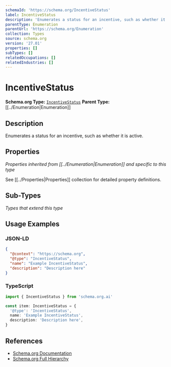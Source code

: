 ```yaml
---
schemaId: 'https://schema.org/IncentiveStatus'
label: IncentiveStatus
description: 'Enumerates a status for an incentive, such as whether it is active.'
parentType: Enumeration
parentUrl: 'https://schema.org/Enumeration'
collection: Types
source: schema.org
version: '27.01'
properties: []
subTypes: []
relatedOccupations: []
relatedIndustries: []
---
```

# IncentiveStatus

**Schema.org Type:** [`IncentiveStatus`](https://schema.org/IncentiveStatus)
**Parent Type:** [[../Enumeration|Enumeration]]

## Description

Enumerates a status for an incentive, such as whether it is active.

## Properties

*Properties inherited from [[../Enumeration|Enumeration]] and specific to this type*

See [[../Properties|Properties]] collection for detailed property definitions.

## Sub-Types

*Types that extend this type*

## Usage Examples

### JSON-LD

```json
{
  "@context": "https://schema.org",
  "@type": "IncentiveStatus",
  "name": "Example IncentiveStatus",
  "description": "Description here"
}
```

### TypeScript

```typescript
import { IncentiveStatus } from 'schema.org.ai'

const item: IncentiveStatus = {
  '@type': 'IncentiveStatus',
  name: 'Example IncentiveStatus',
  description: 'Description here',
}
```

## References

- [Schema.org Documentation](https://schema.org/IncentiveStatus)
- [Schema.org Full Hierarchy](https://schema.org/docs/full.html)
